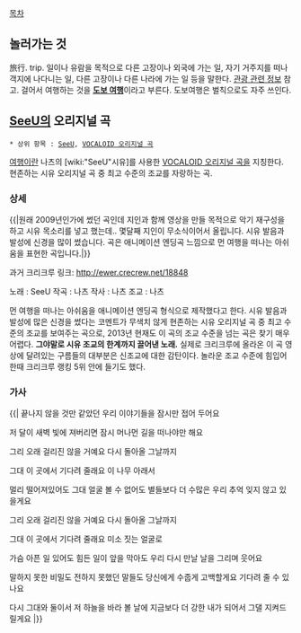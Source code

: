 [[목차]]
== 놀러가는 것 ==
旅行. trip. 일이나 유람을 목적으로 다른 고장이나 외국에 가는 일, 자기 거주지를 떠나 객지에 나다니는 일, 다른 고장이나 다른 나라에 가는 일 등을 말한다. [[관광 관련 정보]] 참고. 걸어서 여행하는 것을 '''[[도보 여행]]'''이라고 부른다. 도보여행은 벌칙으로도 자주 쓰인다.

== [[SeeU]]의 오리지널 곡 ==
 * 상위 항목 : [[SeeU]], [[VOCALOID 오리지널 곡]]

[[여행]]이란 나츠의 [wiki:"SeeU"시유]를 사용한 [[VOCALOID 오리지널 곡]]을 지칭한다. 현존하는 시유 오리지널 곡 중 최고 수준의 조교를 자랑하는 곡.

=== 상세 ===
{{{#!html
<object width="560" height="315"><param name="movie" value="http://www.youtube.com/v/y6MhBxOV4ok?version=3&amp;hl=ko_KR"></param><param name="allowFullScreen" value="true"></param><param name="allowscriptaccess" value="always"></param><embed src="http://www.youtube.com/v/y6MhBxOV4ok?version=3&amp;hl=ko_KR" type="application/x-shockwave-flash" width="560" height="315" allowscriptaccess="always" allowfullscreen="true"></embed></object>
}}}
{{|원래 2009년인가에 썼던 곡인데
지인과 함께 영상을 만들 목적으로 악기 재구성을 하고 시유 목소리를 넣고 했는데..
몇달째 지인이 무소식이어서 올립니다.
시유 발음과 발성에 신경을 많이 썼습니다.
곡은 애니메이션 엔딩곡 느낌으로 먼 여행을 떠나는 아쉬움을 표현한 곡입니다.|}}

과거 크리크루 링크: http://ewer.crecrew.net/18848

노래 : SeeU
작곡 : 나츠
작사 : 나츠
조교 : 나츠

먼 여행을 떠나는 아쉬움을 애니메이션 엔딩곡 형식으로 제작했다고 한다. 시유 발음과 발성에 많은 신경을 썼다는 코멘트가 무색치 않게 현존하는 시유 오리지널 곡 중 최고 수준의 조교를 보여주는 곡으로, 2013년 현재도 이 곡의 조교 수준을 넘는 곡은 찾기 매우 어렵다. '''그야말로 시유 조교의 한계까지 끌어낸 노래.''' 실제로 크리크루에 올라온 이 곡 영상에 달려있는 구름들의 대부분은 신조교에 대한 감탄이다. 놀라운 조교 수준에 힘입어 한때 크리크루 랭킹 5위 안에 들기도 했다.

=== 가사 ===
{{|
끝나지 않을 것만 같았던 
우리 이야기들을 잠시만 접어 두어요

저 달이 새벽 빛에 져버리면
잠시 머나먼 길을 떠나야만 해요

그리 오래 걸리진 않을 거예요
다시 돌아올 그날까지

그대 이 곳에서 기다려 줄래요
이 나무 아래서

멀리 떨어져있어도 그대 얼굴 볼 수 없어도
별들보다 더 수많은 우리 추억 잊지 않고 있을게요

그리 오래 걸리진 않을 거예요
다시 돌아올 그날까지

그대 이 곳에서 기다려 줄래요
미소 짓는 얼굴로

가슴 아픈 일 있어도 힘든 일이 앞을 막아도
우리 다시 만날 날을 그리며 웃어요

말하지 못한 비밀도 전하지 못했던 말들도
당신에게 수줍게 고백할게요
기다려 줄 수 있나요

다시 그대와 둘이서 저 하늘을 바라 볼 날에
지금보다 더 강한 내가 되어서 그댈 지켜드릴게요
|}}


